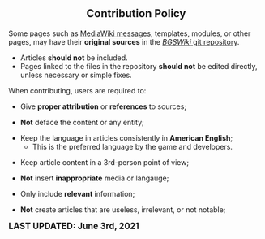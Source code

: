 <center>
<br />
<noinclude>{{RulesAndPoliciesNavigation}}</noinclude>

== '''Contribution Policy''' ==
{{FrameSquare|color = db0f4d|content= The '''contribution policy''' is a set of standards that '''ALL''' users must comply to while on the Bubble Gum Simulator Wiki.<br />
[https://www.fandom.com/terms-of-use Fandom's Terms of Use] applies '''''globally'''''.}}
</center>

Some pages such as [[Help:System_messages|MediaWiki messages]], templates, modules, or other pages, may have their '''original sources''' in the [https://github.com/RumbleWikis/BGSWiki ''BGSWiki'' git repository]. 
* Articles '''should not''' be included.
* Pages linked to the files in the repository '''should not''' be edited directly, unless necessary or simple fixes.

When contributing, users are required to:
* Give '''proper attribution''' or  '''references''' to sources;

* '''Not''' deface the content or any entity;

* Keep the language in articles consistently in '''American English''';
** This is the preferred language by the game and developers.

* Keep article content in a 3rd-person point of view;

* '''Not''' insert '''inappropriate''' media or langauge;

* Only include '''relevant''' information;

* '''Not''' create articles that are useless, irrelevant, or not notable;

<big>'''LAST UPDATED: June 3rd, 2021'''</big>


